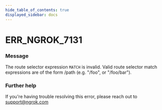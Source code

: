 ```yaml
---
hide_table_of_contents: true
displayed_sidebar: docs
---
```



# ERR_NGROK_7131

### Message

The route selector expression `MATCH` is invalid. Valid route selector match expressions are of the form /path (e.g. "/foo", or "/foo/bar").

<ErrorDetails error="err_ngrok_7131" />

### Further help

If you're having trouble resolving this error, please reach out to [support@ngrok.com](mailto:support@ngrok.com?subject=Help%20with%20ERR_NGROK_7131)
